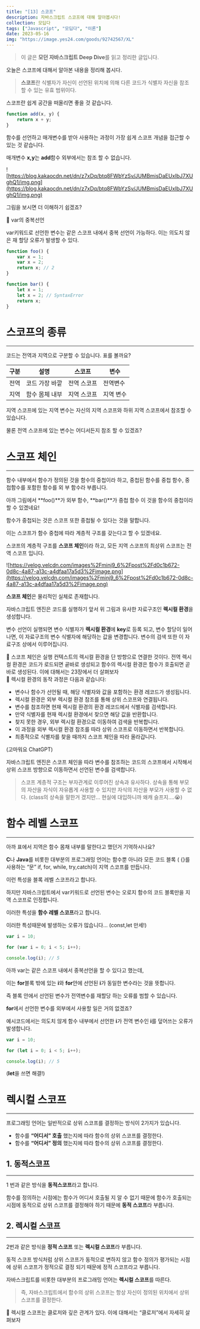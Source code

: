 ```yaml
---
title: "[13] 스코프"
description: 자바스크립트 스코프에 대해 알아봅시다!
collection: 모딥다
tags: ["Javascript", "모딥다", "이론"]
date: 2023-05-16
img: "https://image.yes24.com/goods/92742567/XL"
---
```


> 이 글은 **모던 자바스크립트 Deep Dive**를 읽고 정리한 글입니다.

오늘은 스코프에 대해서 알아본 내용을 정리해 봅시다.

> **스코프**란 식별자가 자신이 선언된 위치에 의해 다른 코드가 식별자 자신을 참조할 수 있는 유효 범위이다.

스코프란 쉽게 공간을 떠올리면 좋을 것 같습니다.

```jsx
function add(x, y) {
    return x + y;
}
```

함수를 선언하고 매개변수를 받아 사용하는 과정이 가장 쉽게 스코프 개념을 접근할 수 있는 것 같습니다.

매개변수 **x,y**는 **add**함수 외부에서는 참조 할 수 없습니다.

![https://blog.kakaocdn.net/dn/z7xDq/btq8FWbYzSv/JUMBmisDaEUxIbJ7XUghQ1/img.png](https://blog.kakaocdn.net/dn/z7xDq/btq8FWbYzSv/JUMBmisDaEUxIbJ7XUghQ1/img.png)

그림을 보시면 더 이해하기 쉽겠죠?

<aside className="my-10 py-[20px] px-[10px] dark:bg-[#1E1E1E] bg-[#efefef] rounded-[10px]">
📌 var의 중복선언

var키워드로 선언한 변수는 같은 스코프 내에서 중복 선언이 가능하다.
이는 의도치 않은 재 할당 오류가 발생할 수 있다.

```jsx
function foo() {
    var x = 1;
    var x = 2;
    return x; // 2
}

function bar() {
    let x = 1;
    let x = 2; // SyntaxError
    return x;
}
```

</aside>

# 스코프의 종류

---

코드는 전역과 지역으로 구분할 수 있습니다. 표를 볼까요?

| 구분 | 설명           | 스코프      | 변수      |
| ---- | -------------- | ----------- | --------- |
| 전역 | 코드 가장 바깥 | 전역 스코프 | 전역변수  |
| 지역 | 함수 몸체 내부 | 지역 스코프 | 지역 변수 |

지역 스코프에 있는 지역 변수는 자신의 지역 스코프와 하위 지역 스코프에서 참조할 수 있습니다.

물론 전역 스코프에 있는 변수는 어디서든지 참조 할 수 있겠죠?

# 스코프 체인

---

함수 내부에서 함수가 정의된 것을 함수의 중첩이라 하고, 중첩된 함수를 중첩 함수, 중첩함수를 포함한 함수를 외 부 함수라 부릅니다.

아까 그림에서 **foo()**가 외부 함수, **bar()**가 중첩 함수 이 것을 함수의 중첩이라 할 수 있겠네요!

함수가 중첩되는 것은 스코프 또한 중첩될 수 있다는 것을 말합니다.

이는 스코프가 함수 중첩에 따라 계층적 구조를 갖는다고 할 수 있겠네요.

스코프의 계층적 구조를 **스코프 체인**이라 하고, 모든 지역 스코프의 최상위 스코프는 전역 스코프 입니다.

![https://velog.velcdn.com/images%2Fminj9_6%2Fpost%2Fd0c1b672-0d8c-4a87-a13c-a4dfaa17a5d3%2Fimage.png](https://velog.velcdn.com/images%2Fminj9_6%2Fpost%2Fd0c1b672-0d8c-4a87-a13c-a4dfaa17a5d3%2Fimage.png)

**스코프 체인**은 물리적인 실체로 존재합니다.

자바스크립트 엔진은 코드를 실행하기 앞서 위 그림과 유사한 자료구조인 **렉시컬 환경**을 생성합니다.

변수 선언이 실행되면 변수 식별자가 **렉시컬 환경**에 **key**로 등록 되고, 변수 할당이 일어나면, 이 자료구조의 변수 식별자에 해당하는 값을 변경합니다. 변수의 검색 또한 이 자료구조 상에서 이루어집니다.

<aside className="my-10 py-[20px] px-[10px] dark:bg-[#1E1E1E] bg-[#efefef] rounded-[10px]">
📌 스코프 체인은 실행 컨텍스트의 렉시컬 환경을 단 방향으로 연결한 것이다.
전역 렉시컬 환경은 코드가 로드되면 곹바로 생성되고 함수의 렉시컬 환경은 함수가 호출되면 곧바로 생성된다.
이에 대해서는 23장에서 더 살펴보자

</aside>

<aside className="my-10 py-[20px] px-[10px] dark:bg-[#1E1E1E] bg-[#efefef] rounded-[10px]">
📌 렉시컬 환경의 동작 과정은 다음과 같습니다:

-   변수나 함수가 선언될 때, 해당 식별자와 값을 포함하는 환경 레코드가 생성됩니다.
-   렉시컬 환경은 외부 렉시컬 환경 참조를 통해 상위 스코프와 연결됩니다.
-   변수를 참조하면 현재 렉시컬 환경의 환경 레코드에서 식별자를 검색합니다.
-   만약 식별자를 현재 렉시컬 환경에서 찾으면 해당 값을 반환합니다.
-   찾지 못한 경우, 외부 렉시컬 환경으로 이동하여 검색을 반복합니다.
-   이 과정을 외부 렉시컬 환경 참조를 따라 상위 스코프로 이동하면서 반복합니다.
-   최종적으로 식별자를 찾을 때까지 스코프 체인을 따라 올라갑니다.

(고마워요 ChatGPT)

</aside>

자바스크립트 엔진은 스코프 체인을 따라 변수를 참조하는 코드의 스코프에서 시작해서 상위 스코프 방향으로 이동하면서 선언된 변수를 검색합니다.

> 스코프 계층적 구조는 부자관계로 이루어진 상속과 유사하다. 상속을 통해 부모의 자산을 자식이 자유롭게 사용할 수 있지만 자식의 자산을 부모가 사용할 수 없다.
> (class의 상속을 말한거 겠지만… 현실에 대입하니까 왜캐 슬프지….😭)

# 함수 레벨 스코프

---

아까 표에서 지역은 함수 몸채 내부를 말한다고 했던거 기억하시나요?

**C**나 **Java**를 비롯한 대부분의 프로그래밍 언어는 함수뿐 아니라 모든 코드 블록 ( {}를 사용하는 “문” if, for, while, try,catch)이 지역 스코프를 만듭니다.

이런 특성을 블록 레벨 스코프라고 합니다.

하지만 자바스크립트에서 var키워드로 선언된 변수는 오로지 함수의 코드 블록만을 지역 스코프로 인정합니다.

이러한 특성을 **함수 레벨 스코프**라고 합니다.

이러한 특성때문에 발생하는 오류가 많습니다… (const,let 만세!)

```jsx
var i = 10;

for (var i = 0; i < 5; i++);

console.log(i); // 5
```

아까 var는 같은 스코프 내에서 중복선언을 할 수 있다고 했는데,

이는 **for**블록 밖에 있는 **i**와 **for**안에 선언된 **i**가 동일한 변수라는 것을 뜻합니다.

즉 블록 안에서 선언된 변수가 전역변수를 재할당 하는 오류를 범할 수 있습니다.

**for**에서 선언한 변수를 외부에서 사용할 일은 거의 없겠죠?

예시코드에서는 의도치 않게 함수 내부에서 선언한 **i**가 전역 변수인 **i**를 덮어쓰는 오류가 발생합니다.

```jsx
var i = 10;

for (let i = 0; i < 5; i++);

console.log(i); // 5
```

(**let**을 쓰면 해결!)

# 렉시컬 스코프

---

프로그래밍 언어는 일반적으로 상위 스코프를 결정하는 방식이 2가지가 있습니다.

-   함수를 **“어디서” 호출** 했는지에 따라 함수의 상위 스코프를 결정한다.
-   함수를 **“어디서” 정의** 했는지에 따라 함수의 상위 스코프를 결정한다.

## 1. 동적스코프

---

1 번과 같은 방식을 **동적스코프**라고 합니다.

함수를 정의하는 시점에는 함수가 어디서 호출될 지 알 수 없기 때문에 함수가 호출되는 시점에 동적으로 상위 스코프를 결정해야 하기 때문에 **동적 스코프**라 부릅니다.

## 2. 렉시컬 스코프

---

2번과 같은 방식을 **정적 스코프** 또는 **렉시컬 스코프**라 부릅니다.

동적 스코프 방식처럼 상위 스코프가 동적으로 변하지 않고 함수 정의가 평가되는 시점에 상위 스코프가 정적으로 결정 되기 때문에 정적 스코프라고 부릅니다.

자바스크립트를 비롯한 대부분의 프로그래밍 언어는 **렉시컬 스코프**를 따른다.

> 즉, 자바스크립트에서 함수의 상위 스코프는 항상 자신이 정의된 위치에서 상위 스코프를 결정한다.

<aside className="my-10 py-[20px] px-[10px] dark:bg-[#1E1E1E] bg-[#efefef] rounded-[10px]">
📌 렉시컬 스코프는 클로저와 깊은 관계가 있다. 이에 대해서는 “클로저”에서 자세히 살펴보자

</aside>
